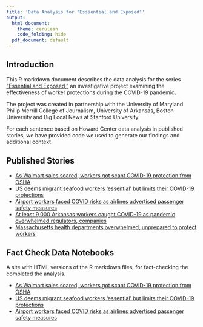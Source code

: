 ```yaml
---
title: 'Data Analysis for "Esssential and Exposed"'
output:
  html_document:
    theme: cerulean
    code_folding: hide
  pdf_document: default
---
```

## Introduction
This R markdown document describes the data analysis for the series ["Essential and Exposed,"](https://cnsmaryland.org/essential-and-exposed/) an investigative project examining the effectiveness of worker protections during the COVID-19 pandemic. 

The project was created in partnership with the University of Maryland Philip Merrill College of Journalism, University of Arkansas, Boston University and Big Local News at Stanford University. 

For each sentence based on Howard Center data analysis in published stories, we have provided code we used to generate our findings and additional context. 

## Published Stories

* [As Walmart sales soared, workers got scant COVID-19 protection from OSHA](https://cnsmaryland.org/2021/05/06/as-walmart-sales-soared-workers-got-scant-covid-19-protection-from-osha/)
* [US deems migrant seafood workers ‘essential’ but limits their COVID-19 protections](https://cnsmaryland.org/2021/05/06/us-deems-migrant-seafood-workers-essential-but-limits-their-covid-19-protections/)
* [Airport workers faced COVID risks as airlines advertised passenger safety measures](https://cnsmaryland.org/2021/05/11/airport-workers-faced-covid-risks-as-airlines-advertised-passenger-safety-measures/)
* [At least 9,000 Arkansas workers caught COVID-19 as pandemic overwhelmed regulators, companies](https://cnsmaryland.org/2021/05/06/at-least-9000-arkansas-workers-caught-covid-19-as-pandemic-overwhelmed-regulators-companies/)
* [Massachusetts health departments overwhelmed, unprepared to protect workers](https://cnsmaryland.org/2021/05/06/massachusetts-health-departments-overwhelmed-unprepared-to-protect-workers/)

## Fact Check Data Notebooks

A site with HTML versions of the R markdown files, for fact-checking the completed the analysis.

  * [As Walmart sales soared, workers got scant COVID-19 protection from OSHA](https://howard-center-investigations.github.io/essential_and_exposed/osha_walmart/index.html)
  * [US deems migrant seafood workers ‘essential’ but limits their COVID-19 protections](https://howard-center-investigations.github.io/essential_and_exposed/migrant_seafood/index.html)
  * [Airport workers faced COVID risks as airlines advertised passenger safety measures](https://howard-center-investigations.github.io/essential_and_exposed/airline_industry/index.html)
  

  


